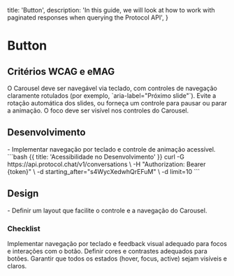 
  title: 'Button',
  description:
    'In this guide, we will look at how to work with paginated responses when querying the Protocol API',
}

# Button

## Critérios WCAG e eMAG
<Properties fullWidth>
  <Property name="WCAG 2.1.1 / eMAG Diretriz 5" type="Controles acessíveis e rótulosControles acessíveis e rótulos">
    O Carousel deve ser navegável via teclado, com controles de navegação claramente rotulados (por exemplo, `aria-label="Próximo slide"`).
  </Property>
  <Property name="WCAG 2.2.2 / eMAG Diretriz 9" type="Evitar animações automáticas">
    Evite a rotação automática dos slides, ou forneça um controle para pausar ou parar a animação.
      </Property>
  <Property name="WCAG 2.4.7 / eMAG Diretriz 5" type="Estado de foco visível">
    O foco deve ser visível nos controles do Carousel.
  </Property>

</Properties>


## Desenvolvimento
<Row>
  <Col>
    - Implementar navegação por teclado e controle de animação acessível.
  </Col>
  <Col>
    ```bash {{ title: 'Acessibilidade no Desenvolvimento' }}
    curl -G https://api.protocol.chat/v1/conversations \
      -H "Authorization: Bearer {token}" \
      -d starting_after="s4WycXedwhQrEFuM" \
      -d limit=10
    ```
  </Col>
</Row>

## Design
<Row>
  <Col>
  - Definir um layout que facilite o controle e a navegação do Carousel.
  </Col>
  <Col>
    <ImageNote
          imageSrc="https://placehold.co/600x200.png"
          imageAlt="Acessibilidade no Design"
        />
  </Col>
</Row>

### Checklist
<Checklist>
Implementar navegação por teclado e feedback visual adequado para focos e interações com o botão.
Definir cores e contrastes adequados para botões.
Garantir que todos os estados (hover, focus, active) sejam visíveis e claros.
</Checklist>
